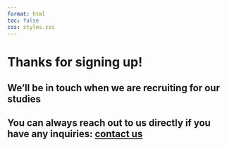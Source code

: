 ```yaml
---
format: html
toc: false
css: styles.css
---
```


```{=html}
<style>
  body {
  background-image: url("images/eeg.png");
  background-size: cover;
  background-repeat: no-repeat;
  
}


</style>
```
# Thanks for signing up! {.centerh1}

## We'll be in touch when we are recruiting for our studies {.centerh2}

## You can always reach out to us directly if you have any inquiries: [contact us](ContactUs.qmd) {.centerh2}

